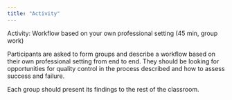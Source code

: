 ```yaml
---
title: "Activity"
---
```


Activity: Workflow based on your own professional setting (45 min, group work)

Participants are asked to form groups and describe a workflow based on their own professional setting from end to end. They should be looking for opportunities for quality control in the process described and how to assess success and failure.

Each group should present its findings to the rest of the classroom.
